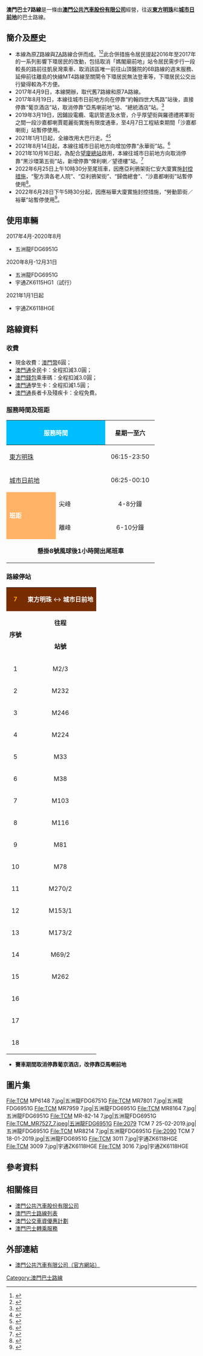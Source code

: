 {{澳門巴士路線基礎資訊
|路線號碼=7
|代表圖像=TCM 3011 7.jpg
|圖像尺寸=300
|代表圖像二=
|圖像尺寸二=300
|代表圖像三=
|圖像尺寸三=
|經營者=澳門公共汽車有限公司
|經營者二=
|所屬車廠=旅遊塔車場
|路線用車=宇通ZH6118HGE
|路綫資訊=
|起點站=[[東方明珠總站|東方明珠總站]]
|途經地點=
|去程途經地點=勞動節街、[[祐漢公園|祐漢公園]]、[[俾利喇街|俾利喇街]]、[[三盞燈|三盞燈]]、[[沙嘉都喇街|沙嘉都喇街]]、[[塔石體育館|塔石體育館]]、[[水坑尾|水坑尾]]、[[葡京酒店|葡京酒店]]
|回程途經地點=[[亞馬喇前地_(巴士總站)|亞馬喇前地]]、[[水坑尾|水坑尾]]、[[鏡湖醫院|鏡湖醫院]]、[[連勝馬路|連勝馬路]]、[[雅廉訪大馬路|雅廉訪]]、[[台山街市|台山街市]]、[[三角花園|三角花園]]、[[祐漢街市|祐漢街市]]、黑沙環中街
|終點站='''城市日大馬路／波爾圖街'''<br>（落客站）<br>'''[[城市日前地|城市日前地]]'''<br>（上客站）
|路線性質=雙向線
|全程行駛里程=
|全程行車時間=
|單程行車時間=
|開辦日期=2017年4月9日
|停辦日期=
|服務時間=
|起點站服務時間=06:15-23:50
|終點站服務時間=06:25-00:10
|班次頻率='''星期一至六：'''<br>尖峰4-8分鐘<br>離峰6-10分鐘<br>'''星期日及公眾假期：'''<br>尖峰5-8分鐘<br>離峰7-10分鐘
|全程收費=6
|收費備註=
|分段收費站點=
|去程分段收費站點=
|回程分段收費站點=
|服務時間以外替代路線=
|主要競爭交通=[[塔石|塔石]]→皇朝：[[澳門巴士8路線|8]]、[[澳門巴士12路線|12]]<br>皇朝→[[鏡湖醫院|鏡湖醫院]]：[[澳門巴士8路線|8]]
|備註=
|走線圖=MACAUBUS ROUTEMAP 7.png}}

'''澳門巴士7路線'''是一條由'''[[澳門公共汽車股份有限公司|澳門公共汽車股份有限公司]]'''經營，往返'''[[東方明珠總站|東方明珠]]'''和'''[[城市日前地|城市日前地]]'''的巴士路線。

== 簡介及歷史 ==
*本線為原[[澳門巴士7路線_(第一代)|7]]路線與[[澳門巴士7A路線|7A]]路線合併而成。<ref>{{cite news |title=7及7A路線下月上旬合併延伸服務至皇朝區 |url=http://www.dsat.gov.mo/dsat/news_detail.aspx?data_category=1&a_id=3824 |publisher=澳門特區政府[[交通事務局|交通事務局]] |date=2017-03-29 |accessdate=2017-04-01 |archive-date=2017-04-02 |archive-url=https://web.archive.org/web/20170402081102/http://www.dsat.gov.mo/dsat/news_detail.aspx?data_category=1&a_id=3824 |dead-url=no }}</ref><ref>{{cite news |title=7及7A路線4月9日起合併 延伸服務至皇朝區加快周轉 |url=http://www.dsat.gov.mo/dsat/news_detail.aspx?data_category=1&a_id=3840 |publisher=澳門特區政府[[交通事務局|交通事務局]] |date=2017-04-05 |accessdate=2017-04-06 |archive-date=2017-04-07 |archive-url=https://web.archive.org/web/20170407054339/http://www.dsat.gov.mo/dsat/news_detail.aspx?data_category=1&a_id=3840 |dead-url=no }}</ref>此合併措施令居民提起2016年至2017年的一系列影響下環居民的改動，包括取消「媽閣廟前地」站令居民需步行一段較長的路前往凱泉灣乘車、取消該區唯一前往山頂醫院的6B路線的週末服務、延伸前往離島的快線MT4路線至關閘令下環居民無法登車等，下環居民公交出行變得較為不方便。
*2017年4月9日，本線開辦，取代舊7路線和原7A路線。
*2017年8月19日，本線往城市日前地方向在停靠“約翰四世大馬路”站後，直接停靠“葡京酒店”站，取消停靠“亞馬喇前地”站、“總統酒店”站。<ref>{{cite news|title=四路線周六起取消停靠“亞馬喇前地”站|url=http://www.dsat.gov.mo/dsat/news_detail.aspx?data_category=1&a_id=4039|publisher=[[交通事務局|交通事務局]]|date=2017-08-17|accessdate=2017-08-17|archive-date=2018-07-31|archive-url=https://web.archive.org/web/20180731093622/http://www.dsat.gov.mo/dsat/news_detail.aspx?data_category=1&a_id=4039|dead-url=no}}</ref>
*2019年3月19日，因鋪設電纜、電訊管道及水管，介乎厚望街與羅德禮將軍街之間一段沙嘉都喇賈罷麗街實施有限度通車，至4月7日工程結束期間「沙嘉都喇街」站暫停使用。
*2021年1月1日起，全線改用大巴行走。<ref>{{cite news |title=澳巴車隊23年底前全更新 新福利新巴士增主動安全設備 |url=https://www.tdm.com.mo/c_news/radio_news.php?id=495948 |accessdate=2020-11-27 |publisher=TDM [[澳廣視新聞|澳廣視新聞]] |archive-date=2020-12-11 |archive-url=https://web.archive.org/web/20201211194157/https://www.tdm.com.mo/c_news/radio_news.php?id=495948 |dead-url=no }}</ref><ref>{{cite news |title=新巴士合同1月1日起生效　服務評鑑提升乘客參與度 |url=http://www.dsat.gov.mo/bus/site/bus_news_detail.aspx?a_id=693514410E16C19BAA7282DB21DB7793 |accessdate=2020-12-30 |agency=[[澳門特別行政區新聞局|澳門特別行政區新聞局]] |publisher=[[交通事務局|交通事務局]] |date=2020-12-30 |archive-date=2021-11-11 |archive-url=https://web.archive.org/web/20211111060304/http://www.dsat.gov.mo/bus/site/bus_news_detail.aspx?a_id=693514410E16C19BAA7282DB21DB7793 |dead-url=no }}</ref>
*2021年8月14日起，本線往城市日前地方向增加停靠“永華街”站。<ref>{{cite news |title=巴士服務8月分階段調整 |url=https://www.gcs.gov.mo/detail/zh-hant/N21GUfpK9Q;jsessionid=6A979566C92BDBFE5821CA018B398F64.app01?0 |accessdate=2021-07-21 |agency=[[澳門特別行政區新聞局|澳門特別行政區新聞局]]}}</ref>
*2021年10月16日起，為配合[[望廈總站|望廈總站]]啟用，本線往城市日前地方向取消停靠“黑沙環第五街”站，新增停靠“俾利喇／望德樓”站。<ref>{{cite news |title=“望廈總站＂及“俾利喇／望德樓＂站周六啟用 |url=https://www.gcs.gov.mo/detail/zh-hant/N21JNFxoT8?1 |accessdate=2021-10-14 |agency=[[澳門特別行政區新聞局|澳門特別行政區新聞局]]}}</ref>
* 2022年6月25日上午10時30分至尾班車，因應亞利鴉架街仁安大廈實施[[2022年澳門2019冠狀病毒病聚集性疫情|封控措施]]，“聖方濟各老人院”、“亞利鴉架街”、“歸僑總會”、“沙嘉都喇街”站暫停使用<ref>{{cite web |title=2022年6月25日起因疫情影響封閉亞利鴉架街臨時巴士措施 |url=https://www.tcm.com.mo/web/NewsVB/data/842_cn.PDF |accessdate=2022-06-25}}</ref>。
* 2022年6月28日下午5時30分起，因應裕華大廈實施封控措施，“勞動節街／裕華”站暫停使用<ref>{{cite web |title=2022年6月28日起因疫情影響暫停使用M232勞動節街/裕華 |url=http://www.tcm.com.mo/web/NEWSVB.aspx?id=845_cn.PDF |accessdate=2022-06-28}}</ref>。

== 使用車輛 ==
;2017年4月-2020年8月
*五洲龍FDG6951G
;2020年8月-12月31日
*五洲龍FDG6951G
*宇通ZK6115HG1（試行）
;2021年1月1日起
*宇通ZK6118HGE

== 路線資料 ==
===收費===
*現金收費：[[澳門幣|澳門幣]]6圓；
*[[澳門通|澳門通]]全民卡：全程扣減3.0圓；
*[[澳門通|澳門錢包]]乘車碼：全程扣減3.0圓；
*[[澳門通|澳門通]]學生卡：全程扣減1.5圓；
*[[澳門通|澳門通]]長者卡及殘疾卡：全程免費。

===服務時間及班距===
{| class="grey sortable wikitable" style="width:70%" 
|-
! colspan="2" style="background:#00BFFF; color:white" width="30%" |'''服務時間'''
! width="30%" |星期一至六
! width="30%" |星期日<br>（含公眾假期）
|-
! colspan="2" | [[東方明珠總站|東方明珠]]
| align="center" colspan="2"| 06:15-23:50
|-
! colspan="2" | [[城市日前地|城市日前地]]
| align="center" colspan="2"| 06:25-00:10
|-
! rowspan="2" style="background:#FFB366; color:white" width="30%" |'''班距'''
!尖峰
| align="center" width="30%" | 4-8分鐘
| align="center" width="30%" | 5-8分鐘
|-
!離峰
| align="center" width="30%" | 6-10分鐘
| align="center" width="30%" | 7-10分鐘
|-
|colspan="4" align="center"|'''懸掛8號風球後1小時開出尾班車'''
|}

=== 路線停站 ===
{| class="wikitable" style="text-align: center; font-family: Arial"
|-
| style="background:#782D00; color:#FFA500" align="center"  | '''7'''
| colspan="4" style="background:#782D00; color:white" align="center" | '''東方明珠''' ↔ '''城市日前地'''
|- style="background: #FF7D00; color:white" 
| rowspan="2" |'''序號'''
| colspan="2" |'''往程'''
| colspan="2" |'''返程'''
|- style="background: #FF7D00; color:white" 
|'''站號'''
|'''站名'''
|'''站號'''
|'''站名'''
|-
| 1|| M2/3
|[[東方明珠總站|東方明珠總站]]
| M268
|[[城市日前地|城市日前地]]
|-
| 2|| M232
|勞動節街／裕華
| M263
|仙德麗街
|-
| 3|| M246
|永華街
| M172/17
|[[亞馬喇前地公共巴士轉乘區|亞馬喇前地]]
|-
| 4|| M224
|永康街／麗華
| M261
|[[約翰四世大馬路|約翰四世大馬路]]／[[馬統領街|馬統領街]]
|-
| 5|| M33
|[[俾利喇街|俾利喇]]／[[望廈社屋|望德樓]]
| M100
|[[水坑尾|水坑尾]]／高可寧大宅
|-
| 6|| M38
|[[望廈社屋|望賢樓]]
| M75
|[[高美士中葡中學|高美士中葡中學]]
|-
| 7|| M103
|聖方濟各老人院
| M237
|[[社會工作局|社會工作局]]
|-
| 8|| M116
|亞利鴉架街
| M245
|[[鏡湖醫院|鏡湖醫院]]
|-
| 9|| M81
|歸僑總會
| M87
|[[連勝馬路|連勝馬路]]
|-
| 10|| M78
|[[沙嘉都喇街|沙嘉都喇街]]
| M96
|[[連勝馬路|連勝馬路]]／[[高士德大馬路|高士德]]
|-
| 11|| M270/2
|[[塔石體育館|塔石體育館]]
| M106
|[[雅廉訪大馬路|雅廉訪]]／[[嘉諾撒聖心中學|聖心]]
|-
| 12|| M153/1
|[[水坑尾街|水坑尾]]／[[公共行政大樓|公共行政大樓]]
| M274
|筷子基衛生中心
|-
|13||M173/2
|[[約翰四世大馬路|約翰四世大馬路]]
| M10/1
| [[台山街市|台山街市]]
|-
|14|| M69/2
|[[葡京酒店|葡京酒店]]
| M27
| [[關閘馬路|關閘馬路]]／[[三角花園|三角花園]]
|-
| 15||M262
|城市日大馬路／波爾圖街
| M227
|長壽大馬路／勝意樓
|-
| 16||  ||
| M220/2
|[[祐漢街市|祐漢街市]]
|-
| 17|| ||
| M236
|黑沙環中街／黑沙環衛生中心
|-
|18 || ||
|M2/3
|[[東方明珠總站|東方明珠總站]]
|}
*'''賽車期間取消停靠葡京酒店，改停靠亞馬喇前地'''

==圖片集==
<gallery>
File:TCM MP6148 7.jpg|五洲龍FDG6751G
File:TCM MR7801 7.jpg|五洲龍FDG6951G
File:TCM MR7959 7.jpg|五洲龍FDG6951G
File:TCM MR8164 7.jpg|五洲龍FDG6951G
File:TCM MR-82-14 7.jpg|五洲龍FDG6951G
File:TCM_MR7527_7.jpeg|五洲龍FDG6951G
File:2079 TCM 7 25-02-2019.jpg|五洲龍FDG6951G
File:TCM MR8214 7.jpg|五洲龍FDG6951G
File:2090 TCM 7 18-01-2019.jpg|五洲龍FDG6951G
File:TCM 3011 7.jpg|宇通ZK6118HGE
File:TCM 3009 7.jpg|宇通ZK6118HGE
File:TCM 3016 7.jpg|宇通ZK6118HGE
</gallery>

== 參考資料 ==
{{Reflist|2}}

== 相關條目 ==
* [[澳門公共汽車股份有限公司|澳門公共汽車股份有限公司]]
* [[澳門巴士路線列表|澳門巴士路線列表]]
* [[澳門公交車資優惠計劃|澳門公交車資優惠計劃]]
* [[澳門巴士轉乘服務|澳門巴士轉乘服務]]

== 外部連結 ==
*[http://www.tcm.com.mo/ 澳門公共汽車有限公司（官方網站）] {{Wayback|url=http://www.tcm.com.mo/ |date=20090227080458 }}
{{澳門巴士路線列表}}[[Category:澳門巴士路線|Category:澳門巴士路線]]